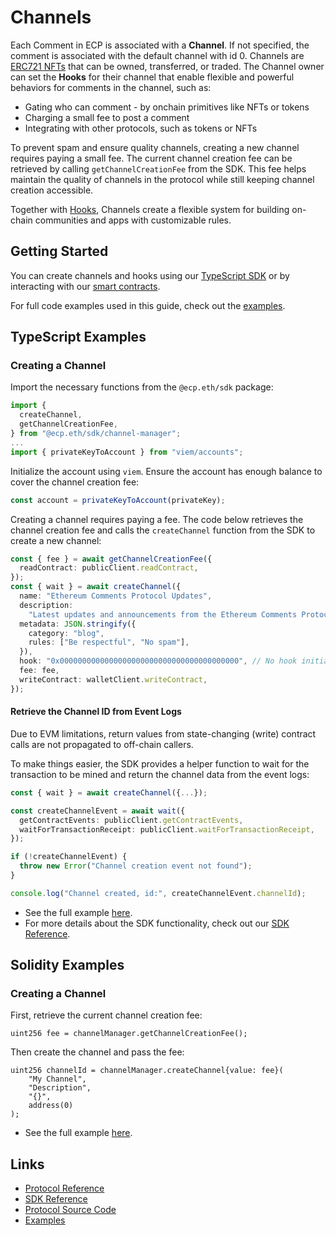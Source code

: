 # Channels

Each Comment in ECP is associated with a **Channel**. If not specified, the comment is associated with the default channel with id 0.
Channels are [ERC721 NFTs](https://eips.ethereum.org/EIPS/eip-721) that can be owned, transferred, or traded.
The Channel owner can set the **Hooks** for their channel that enable flexible and powerful behaviors for comments in the channel, such as:

- Gating who can comment - by onchain primitives like NFTs or tokens
- Charging a small fee to post a comment
- Integrating with other protocols, such as tokens or NFTs

To prevent spam and ensure quality channels, creating a new channel requires paying a small fee. The current channel creation fee can be retrieved by calling `getChannelCreationFee` from the SDK. This fee helps maintain the quality of channels in the protocol while still keeping channel creation accessible.

Together with [Hooks](/hooks), Channels create a flexible system for building on-chain communities and apps with customizable rules.

## Getting Started

You can create channels and hooks using our [TypeScript SDK](/sdk-reference) or by interacting with our [smart contracts](/contracts).

For full code examples used in this guide, check out the [examples](https://github.com/ecp-eth/comments-monorepo/tree/main/examples/channels-and-hooks).

## TypeScript Examples

### Creating a Channel

Import the necessary functions from the `@ecp.eth/sdk` package:

```typescript
import {
  createChannel,
  getChannelCreationFee,
} from "@ecp.eth/sdk/channel-manager";
...
import { privateKeyToAccount } from "viem/accounts";
```

Initialize the account using `viem`. Ensure the account has enough balance to cover the channel creation fee:

```typescript
const account = privateKeyToAccount(privateKey);
```

Creating a channel requires paying a fee. The code below retrieves the channel creation fee and
calls the `createChannel` function from the SDK to create a new channel:

```typescript
const { fee } = await getChannelCreationFee({
  readContract: publicClient.readContract,
});
const { wait } = await createChannel({
  name: "Ethereum Comments Protocol Updates",
  description:
    "Latest updates and announcements from the Ethereum Comments Protocol",
  metadata: JSON.stringify({
    category: "blog",
    rules: ["Be respectful", "No spam"],
  }),
  hook: "0x0000000000000000000000000000000000000000", // No hook initially
  fee: fee,
  writeContract: walletClient.writeContract,
});
```

#### Retrieve the Channel ID from Event Logs

Due to EVM limitations, return values from state-changing (write) contract calls are not propagated to off-chain callers.

To make things easier, the SDK provides a helper function to wait for the transaction to be mined and return the channel data from the event logs:

```typescript
const { wait } = await createChannel({...});

const createChannelEvent = await wait({
  getContractEvents: publicClient.getContractEvents,
  waitForTransactionReceipt: publicClient.waitForTransactionReceipt,
});

if (!createChannelEvent) {
  throw new Error("Channel creation event not found");
}

console.log("Channel created, id:", createChannelEvent.channelId);
```

- See the full example [here](https://github.com/ecp-eth/comments-monorepo/tree/main/examples/channels-and-hooks/typescript/create-channel.ts).
- For more details about the SDK functionality, check out our [SDK Reference](/sdk-reference).

## Solidity Examples

### Creating a Channel

First, retrieve the current channel creation fee:

```solidity
uint256 fee = channelManager.getChannelCreationFee();
```

Then create the channel and pass the fee:

```solidity
uint256 channelId = channelManager.createChannel{value: fee}(
    "My Channel",
    "Description",
    "{}",
    address(0)
);
```

- See the full example [here](https://github.com/ecp-eth/comments-monorepo/tree/main/examples/channels-and-hooks/solidity/CreateChannel.s.sol).

## Links

- [Protocol Reference](/protocol-reference)
- [SDK Reference](/sdk-reference)
- [Protocol Source Code](https://github.com/ecp-eth/comments-monorepo/tree/main/packages/protocol)
- [Examples](https://github.com/ecp-eth/comments-monorepo/tree/main/examples/channels-and-hooks)

